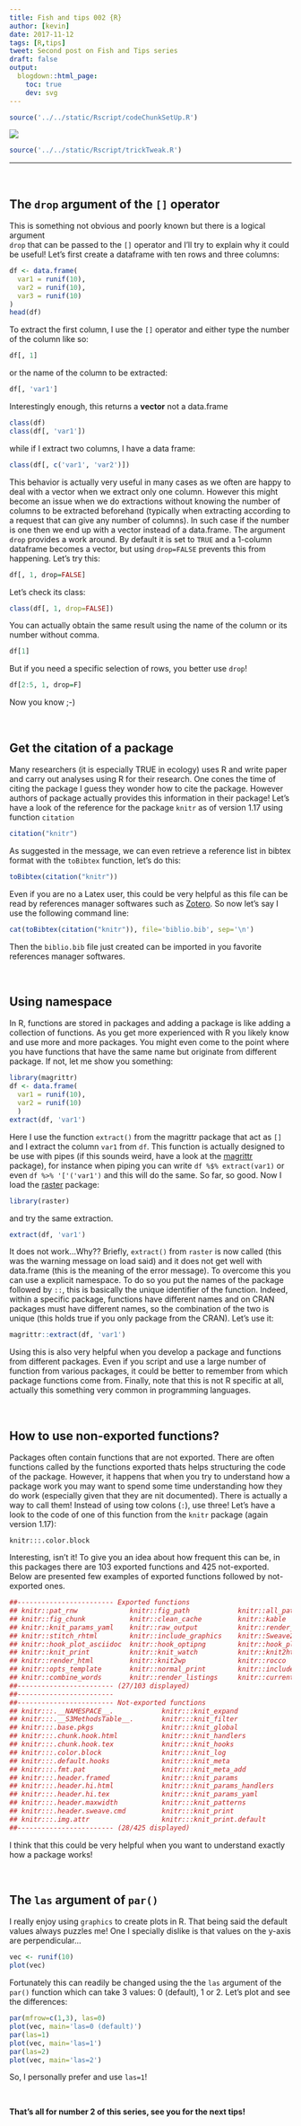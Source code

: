 ```yaml
---
title: Fish and tips 002 {R}
author: [kevin]
date: 2017-11-12
tags: [R,tips]
tweet: Second post on Fish and Tips series
draft: false
output:
  blogdown::html_page:
    toc: true
    dev: svg
---
```




```r
source('../../static/Rscript/codeChunkSetUp.R')
```

![](https://img.shields.io/badge/inSileco-UnderReview-ffdd55.svg)

```r
source('../../static/Rscript/trickTweak.R')
```


---


<br>

## The `drop` argument of the `[]` operator   

This is something not obvious and poorly known but there is a logical argument  
`drop` that can be passed to the `[]` operator and I'll try to explain why it
could be useful! Let's first create a dataframe with ten rows and three
columns:

```r
df <- data.frame(
  var1 = runif(10),
  var2 = runif(10),
  var3 = runif(10)
)
head(df)
```

To extract the first column, I use the `[]` operator and either type the number
of the column like so:

```r
df[, 1]
```

or the name of the column to be extracted:

```r
df[, 'var1']
```

Interestingly enough, this returns a **vector** not a data.frame

```r
class(df)
class(df[, 'var1'])
```

while if I extract two columns, I have a data frame:

```r
class(df[, c('var1', 'var2')])
```

This behavior is actually very useful in many cases as we often are happy to
deal with a vector when we extract only one column. However this might become
an issue when we do extractions without knowing the number of columns
to be extracted beforehand (typically when extracting according to a request
that can give any number of columns). In such case if the number is one then
we end up with a vector instead of a data.frame. The argument `drop` provides
a work around. By default it is set to `TRUE` and a 1-column dataframe becomes
a vector, but using `drop=FALSE` prevents this from happening. Let's try this:

```r
df[, 1, drop=FALSE]
```
Let's check its class:

```r
class(df[, 1, drop=FALSE])
```

You can actually obtain the same result using the name of the column or its
number without comma.


```r
df[1]
```

But if you need a specific selection of rows, you better use `drop`!

```r
df[2:5, 1, drop=F]
```

Now you know ;-)


<br>

## Get the citation of a package   

Many researchers (it is especially TRUE in ecology) uses R and write paper and
carry out analyses using R for their research. One cones the time of citing the
package I guess they wonder how to cite the package. However authors of
package actually provides this information in their package! Let's have a look
of the reference for the package `knitr` as of version 1.17 using function
`citation`


```r
citation("knitr")
```

As suggested in the message, we can even retrieve a reference list in bibtex
format with the `toBibtex` function, let's do this:

```r
toBibtex(citation("knitr"))
```

Even if you are no a Latex user, this could be very helpful as this file
can be read by references manager softwares such as [Zotero](https://www.zotero.org/).
So now let's say I use the following command line:

```r
cat(toBibtex(citation("knitr")), file='biblio.bib', sep='\n')
```

Then the `biblio.bib` file just created can be imported in you favorite
references manager softwares.


<br>

## Using namespace

In R, functions are stored in packages and adding a package is like adding
a collection of functions. As you get more experienced with R you likely
know and use more and more packages. You might even come to the point
where you have functions that have the same name but originate from different package.
If not, let me show you something:

```r
library(magrittr)
df <- data.frame(
  var1 = runif(10),
  var2 = runif(10)
  )
extract(df, 'var1')
```

Here I use the function `extract()` from the magrittr package that act as `[]`
and I extract the column `var1` from `df`. This function is actually designed
to be use with pipes (if this sounds weird, have a look at the
[magrittr](http://magrittr.tidyverse.org/) package), for instance when piping
you can write `df %$% extract(var1)` or even `df %>% '['('var1')` and this will
do the same. So far, so good. Now I load the
[raster](https://cran.r-project.org/web/packages/raster/index.html) package:

```r
library(raster)
```

and try the same extraction.

```r
extract(df, 'var1')
```

It does not work...Why?? Briefly, `extract()` from `raster` is now called (this
was the warning message on load said) and it does not get well with data.frame
(this is the meaning of the error message). To overcome this you can use a
explicit namespace. To do so you put the names of the package followed by `::`,
this is basically the unique identifier of the function. Indeed, within a
specific package, functions have different names and on CRAN packages must have
different names, so the combination of the two is unique (this holds true if you
only package from the CRAN). Let's use it:

```r
magrittr::extract(df, 'var1')
```

Using this is also very helpful when you develop a package and functions from
different packages. Even if you script and use a large number
of function from various packages, it could be better to remember
from which package functions come from. Finally, note that this is not R specific
at all, actually this something very common in programming languages.



<br>

## How to use non-exported functions?

Packages often contain functions that are not exported. There are often functions
called by the functions exported thats helps structuring the code of the package.
However, it happens that when you try to understand how a package work you may
want to spend some time understanding how they do work (especially given that
they are nit documented). There is actually a way to call them! Instead of using
tow colons (`:`), use three! Let's have a look to the code of one of this function
from the `knitr` package (again version 1.17):

```
knitr:::.color.block
```

Interesting, isn't it! To give you an idea about how frequent this can be, in
this packages there are 103 exported functions and 425 not-exported. Below
are presented few examples of exported functions followed by not-exported ones.


```r
##------------------------ Exported functions
## knitr::pat_rnw             knitr::fig_path            knitr::all_patterns
## knitr::fig_chunk           knitr::clean_cache         knitr::kable
## knitr::knit_params_yaml    knitr::raw_output          knitr::render_sweave
## knitr::stitch_rhtml        knitr::include_graphics    knitr::Sweave2knitr
## knitr::hook_plot_asciidoc  knitr::hook_optipng        knitr::hook_plot_tex
## knitr::knit_print          knitr::knit_watch          knitr::knit2html
## knitr::render_html         knitr::knit2wp             knitr::rocco
## knitr::opts_template       knitr::normal_print        knitr::include_url
## knitr::combine_words       knitr::render_listings     knitr::current_input
##------------------------ (27/103 displayed)
##------------------------
##------------------------ Not-exported functions
## knitr:::.__NAMESPACE__.            knitr:::knit_expand
## knitr:::.__S3MethodsTable__.       knitr:::knit_filter
## knitr:::.base.pkgs                 knitr:::knit_global
## knitr:::.chunk.hook.html           knitr:::knit_handlers
## knitr:::.chunk.hook.tex            knitr:::knit_hooks
## knitr:::.color.block               knitr:::knit_log
## knitr:::.default.hooks             knitr:::knit_meta
## knitr:::.fmt.pat                   knitr:::knit_meta_add
## knitr:::.header.framed             knitr:::knit_params
## knitr:::.header.hi.html            knitr:::knit_params_handlers
## knitr:::.header.hi.tex             knitr:::knit_params_yaml
## knitr:::.header.maxwidth           knitr:::knit_patterns
## knitr:::.header.sweave.cmd         knitr:::knit_print
## knitr:::.img.attr                  knitr:::knit_print.default
##------------------------ (28/425 displayed)
```

I think that this could be very helpful when you want to understand exactly
how a package works!


<br>

## The `las` argument of `par()`     

I really enjoy using `graphics` to create plots in R. That being said the default
values always puzzles me! One I specially dislike is that values on the y-axis
are perpendicular...

```r
vec <- runif(10)
plot(vec)
```

Fortunately this can readily be changed using the the `las` argument of the
`par()` function which can take 3 values: 0 (default), 1 or 2. Let's plot
and see the differences:

```r
par(mfrow=c(1,3), las=0)
plot(vec, main='las=0 (default)')
par(las=1)
plot(vec, main='las=1')
par(las=2)
plot(vec, main='las=2')
```

So, I personally prefer and use `las=1`!


<br>

**That's all for number 2 of this series, see you for the next tips!**

<br><br>
